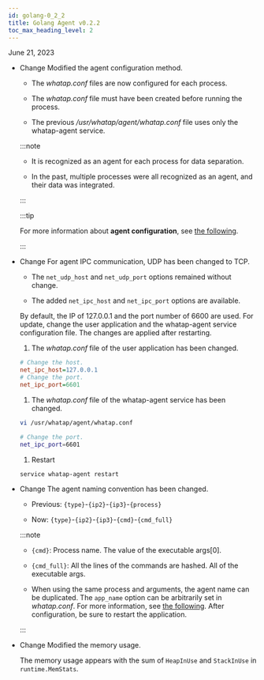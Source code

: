 ```yaml
---
id: golang-0_2_2
title: Golang Agent v0.2.2
toc_max_heading_level: 2
---
```


June 21, 2023

-   <Status>Change</Status> Modified the agent configuration method.

    -   The _whatap.conf_ files are now configured for each process.

    -   The _whatap.conf_ file must have been created before running the process.

    -   The previous _/usr/whatap/agent/whatap.conf_ file uses only the whatap-agent service.

    :::note

    -   It is recognized as an agent for each process for data separation.

    -   In the past, multiple processes were all recognized as an agent, and their data was integrated.

    :::

    :::tip

    For more information about **agent configuration**, see [the following](../../golang/install-agent#set-agent).

    :::

-   <Status>Change</Status> For agent IPC communication, UDP has been changed to TCP.

    -   The `net_udp_host` and `net_udp_port` options remained without change.

    -   The added `net_ipc_host` and `net_ipc_port` options are available.

    By default, the IP of 127.0.0.1 and the port number of 6600 are used. For update, change the user application and the whatap-agent service configuration file. The changes are applied after restarting.

    1.  The _whatap.conf_ file of the user application has been changed.

    ```ini title='whatap.conf'
    # Change the host.
    net_ipc_host=127.0.0.1
    # Change the port.
    net_ipc_port=6601
    ```

    1.  The _whatap.conf_ file of the whatap-agent service has been changed.

    ```bash
    vi /usr/whatap/agent/whatap.conf

    # Change the port. 
    net_ipc_port=6601
    ```

    1.  Restart

    ```bash
    service whatap-agent restart
    ```

-   <Status>Change</Status> The agent naming convention has been changed.

    -   Previous: `{type}`-`{ip2}`-`{ip3}`-`{process}`

    -   Now: `{type}`-`{ip2}`-`{ip3}`-`{cmd}`-`{cmd_full}`

    :::note

    -   `{cmd}`: Process name. The value of the executable args[0].

    -   `{cmd_full}`: All the lines of the commands are hashed. All of the executable args.

    -   When using the same process and arguments, the agent name can be duplicated. The `app_name` option can be arbitrarily set in _whatap.conf_. For more information, see [the following](../../golang/install-agent#duplicate_appname). After configuration, be sure to restart the application.

    :::

-   <Status>Change</Status> Modified the memory usage.

    The memory usage appears with the sum of `HeapInUse` and `StackInUse` in `runtime.MemStats`. 
